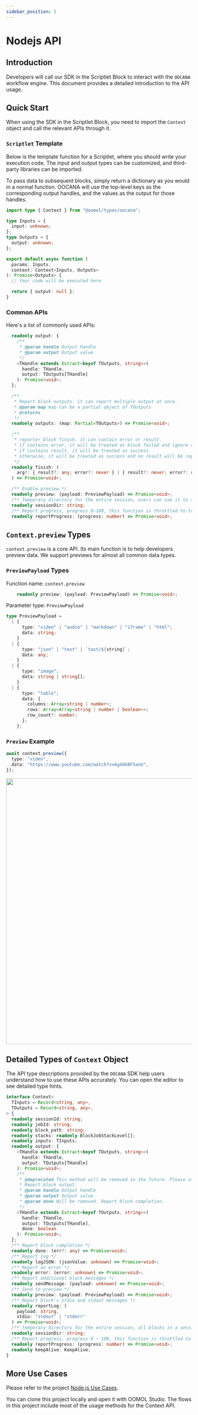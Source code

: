 ```yaml
---
sidebar_position: 2
---
```



# Nodejs API

## Introduction

Developers will call our SDK in the Scriptlet Block to interact with the `OOCANA` workflow engine. This document provides a detailed introduction to the API usage.

## Quick Start

When using the SDK in the Scriptlet Block, you need to import the `Context` object and call the relevant APIs through it.

### `Scriptlet` Template

Below is the template function for a Scriptlet, where you should write your execution code. The input and output types can be customized, and third-party libraries can be imported.

To pass data to subsequent blocks, simply return a dictionary as you would in a normal function. OOCANA will use the top-level keys as the corresponding output handles, and the values as the output for those handles.


```typescript
import type { Context } from "@oomol/types/oocana";

type Inputs = {
  input: unknown;
};
type Outputs = {
  output: unknown;
};

export default async function (
  params: Inputs,
  context: Context<Inputs, Outputs>
): Promise<Outputs> {
  // Your code will be executed here

  return { output: null };
}
```

### Common APIs

Here's a list of commonly used APIs:

```typescript
  readonly output: {
    /**
     * @param handle Output handle
     * @param output Output value
     */
    <THandle extends Extract<keyof TOutputs, string>>(
      handle: THandle,
      output: TOutputs[THandle]
    ): Promise<void>;
  };

  /**
   * Report block outputs. it can report multiple output at once.
   * @param map map can be a partial object of TOutputs
   * @returns
   */
  readonly outputs: (map: Partial<TOutputs>) => Promise<void>;

  /**
   * reporter block finish. it can contain error or result.
   * if contains error, it will be treated as block failed and ignore result argument
   * if contains result, it will be treated as success
   * otherwise, it will be treated as success and no result will be reported.
   */
  readonly finish: (
    arg?: { result?: any; error?: never } | { result?: never; error?: unknown }
  ) => Promise<void>;

  /** Enable preview */
  readonly preview: (payload: PreviewPayload) => Promise<void>;
  /** Temporary directory for the entire session, users can use it to store temporary files */
  readonly sessionDir: string;
  /** Report progress, progress 0~100, this function is throttled to trigger every 300ms. */
  readonly reportProgress: (progress: number) => Promise<void>;
```

## `Context.preview` Types

`context.preview` is a core API. Its main function is to help developers preview data. We support previews for almost all common data types.

### `PreviewPayload` Types

Function name: `context.preview`

```typescript
    readonly preview: (payload: PreviewPayload) => Promise<void>;
```

Parameter type: `PreviewPayload`

```typescript
type PreviewPayload =
  | {
      type: "video" | "audio" | "markdown" | "iframe" | "html";
      data: string;
    }
  | {
      type: "json" | "text" | `text/${string}`;
      data: any;
    }
  | {
      type: "image";
      data: string | string[];
    }
  | {
      type: "table";
      data: {
        columns: Array<string | number>;
        rows: Array<Array<string | number | boolean>>;
        row_count?: number;
      };
    };
```

### `Preview` Example

```typescript
await context.preview({
  type: "video",
  data: "https://www.youtube.com/watch?v=6g4dkBF5anU",
});
```

<img src={node_preview} width="720" />

## Detailed Types of `Context` Object

The API type descriptions provided by the `OOCANA` SDK help users understand how to use these APIs accurately. You can open the editor to see detailed type hints.

```typescript
interface Context<
  TInputs = Record<string, any>,
  TOutputs = Record<string, any>,
> {
  readonly sessionId: string;
  readonly jobId: string;
  readonly block_path: string;
  readonly stacks: readonly BlockJobStackLevel[];
  readonly inputs: TInputs;
  readonly output: {
    <THandle extends Extract<keyof TOutputs, string>>(
      handle: THandle,
      output: TOutputs[THandle]
    ): Promise<void>;
    /**
     * @deprecated This method will be removed in the future. Please use the function without the done parameter. If you want to report block completion, please use context.done().
     * Report block output.
     * @param handle Output handle
     * @param output Output value
     * @param done Will be removed. Report block completion.
     */
    <THandle extends Extract<keyof TOutputs, string>>(
      handle: THandle,
      output: TOutputs[THandle],
      done: boolean
    ): Promise<void>;
  };
  /** Report block completion */
  readonly done: (err?: any) => Promise<void>;
  /** Report log */
  readonly logJSON: (jsonValue: unknown) => Promise<void>;
  /** Report an error */
  readonly error: (error: unknown) => Promise<void>;
  /** Report additional block messages */
  readonly sendMessage: (payload: unknown) => Promise<void>;
  /** Send to preview */
  readonly preview: (payload: PreviewPayload) => Promise<void>;
  /** Report block's stdio and stdout messages */
  readonly reportLog: (
    payload: string,
    stdio: "stdout" | "stderr"
  ) => Promise<void>;
  /** Temporary directory for the entire session, all blocks in a session will share the same directory */
  readonly sessionDir: string;
  /** Report progress, progress 0 ~ 100, this function is throttled to trigger every 300ms */
  readonly reportProgress: (progress: number) => Promise<void>;
  readonly keepAlive: KeepAlive;
}
```

## More Use Cases

Please refer to the project [Node.js Use Cases](https://github.com/oomol-flows/nodejs-samples/tree/main/basic).

You can clone this project locally and open it with OOMOL Studio. The flows in this project include most of the usage methods for the Context API.